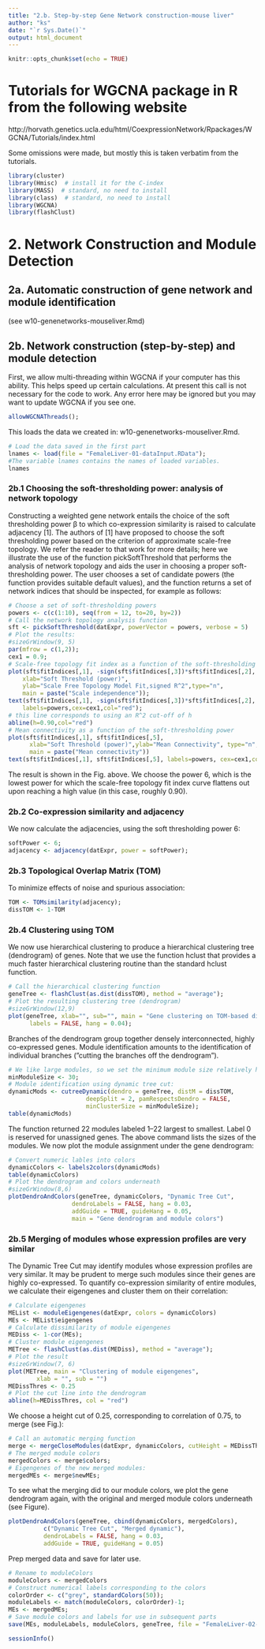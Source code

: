```yaml
---
title: "2.b. Step-by-step Gene Network construction-mouse liver"
author: "ks"
date: "`r Sys.Date()`"
output: html_document
---
```


```r
knitr::opts_chunk$set(echo = TRUE)
```

#  Tutorials for WGCNA package in R from the following website

http://horvath.genetics.ucla.edu/html/CoexpressionNetwork/Rpackages/WGCNA/Tutorials/index.html

Some omissions were made, but mostly this is taken verbatim from the tutorials.


```r
library(cluster)
library(Hmisc)	# install it for the C-index 
library(MASS)  # standard, no need to install
library(class)  # standard, no need to install
library(WGCNA)
library(flashClust)
```

# 2. Network Construction and Module Detection

## 2a. Automatic construction of gene network and module identification 

(see w10-genenetworks-mouseliver.Rmd)

## 2b. Network construction (step-by-step) and module detection

First, we allow multi-threading within WGCNA if your computer has this ability. This helps speed up certain calculations. At present this call is not necessary for the code to work. Any error here may be ignored but you may want to update WGCNA if you see one.

```r
allowWGCNAThreads();
```

This loads the data we created in: w10-genenetworks-mouseliver.Rmd.

```r
# Load the data saved in the first part
lnames <- load(file = "FemaleLiver-01-dataInput.RData");
#The variable lnames contains the names of loaded variables.
lnames
```

### 2b.1 Choosing the soft-thresholding power: analysis of network topology

Constructing a weighted gene network entails the choice of the soft 
thresholding power β to which co-expression
similarity is raised to calculate adjacency [1]. The authors of [1] 
have proposed to choose the soft thresholding power
based on the criterion of approximate scale-free topology. We refer the 
reader to that work for more details; here
we illustrate the use of the function pickSoftThreshold that performs 
the analysis of network topology and aids the
user in choosing a proper soft-thresholding power. The user chooses a 
set of candidate powers (the function provides
suitable default values), and the function returns a set of network 
indices that should be inspected, for example as follows:
```r
# Choose a set of soft-thresholding powers
powers <- c(c(1:10), seq(from = 12, to=20, by=2))
# Call the network topology analysis function
sft <- pickSoftThreshold(datExpr, powerVector = powers, verbose = 5)
# Plot the results:
#sizeGrWindow(9, 5)
par(mfrow = c(1,2));
cex1 = 0.9;
# Scale-free topology fit index as a function of the soft-thresholding power
plot(sft$fitIndices[,1], -sign(sft$fitIndices[,3])*sft$fitIndices[,2],
    xlab="Soft Threshold (power)",
    ylab="Scale Free Topology Model Fit,signed R^2",type="n",
    main = paste("Scale independence"));
text(sft$fitIndices[,1], -sign(sft$fitIndices[,3])*sft$fitIndices[,2],
    labels=powers,cex=cex1,col="red");
# this line corresponds to using an R^2 cut-off of h
abline(h=0.90,col="red")
# Mean connectivity as a function of the soft-thresholding power
plot(sft$fitIndices[,1], sft$fitIndices[,5],
      xlab="Soft Threshold (power)",ylab="Mean Connectivity", type="n",
      main = paste("Mean connectivity"))
text(sft$fitIndices[,1], sft$fitIndices[,5], labels=powers, cex=cex1,col="red")
```

The result is shown in the Fig. above. We choose the power 6, which is the lowest power for which the scale-free topology fit
index curve flattens out upon reaching a high value (in this case, roughly 0.90).


### 2b.2 Co-expression similarity and adjacency

We now calculate the adjacencies, using the soft thresholding power 6:
```r
softPower <- 6;
adjacency <- adjacency(datExpr, power = softPower);
```

### 2b.3 Topological Overlap Matrix (TOM)

To minimize effects of noise and spurious association:
```r
TOM <- TOMsimilarity(adjacency);
dissTOM <- 1-TOM
```

### 2b.4 Clustering using TOM

We now use hierarchical clustering to produce a hierarchical 
clustering tree (dendrogram) of genes. Note that we use
the function hclust that provides a much faster hierarchical 
clustering routine than the standard hclust function.
```r
# Call the hierarchical clustering function
geneTree <- flashClust(as.dist(dissTOM), method = "average");
# Plot the resulting clustering tree (dendrogram)
#sizeGrWindow(12,9)
plot(geneTree, xlab="", sub="", main = "Gene clustering on TOM-based dissimilarity",
      labels = FALSE, hang = 0.04);
```

Branches of the dendrogram group together densely
interconnected, highly co-expressed genes. Module identification amounts to the identification of individual branches
(”cutting the branches off the dendrogram”).

```r
# We like large modules, so we set the minimum module size relatively high:
minModuleSize <- 30;
# Module identification using dynamic tree cut:
dynamicMods <- cutreeDynamic(dendro = geneTree, distM = dissTOM,
                      deepSplit = 2, pamRespectsDendro = FALSE,
                      minClusterSize = minModuleSize);
table(dynamicMods)
```

The function returned 22 modules labeled 1–22 largest to smallest. Label 0 is reserved for unassigned genes. The
above command lists the sizes of the modules. We now plot the module assignment under the gene dendrogram:
```r
# Convert numeric lables into colors
dynamicColors <- labels2colors(dynamicMods)
table(dynamicColors)
# Plot the dendrogram and colors underneath
#sizeGrWindow(8,6)
plotDendroAndColors(geneTree, dynamicColors, "Dynamic Tree Cut",
                  dendroLabels = FALSE, hang = 0.03,
                  addGuide = TRUE, guideHang = 0.05,
                  main = "Gene dendrogram and module colors")
```

### 2b.5 Merging of modules whose expression profiles are very similar

The Dynamic Tree Cut may identify modules whose expression profiles are very similar. It may be prudent to merge
such modules since their genes are highly co-expressed. To quantify co-expression similarity of entire modules, we
calculate their eigengenes and cluster them on their correlation:
```r
# Calculate eigengenes
MEList <- moduleEigengenes(datExpr, colors = dynamicColors)
MEs <- MEList$eigengenes
# Calculate dissimilarity of module eigengenes
MEDiss <- 1-cor(MEs);
# Cluster module eigengenes
METree <- flashClust(as.dist(MEDiss), method = "average");
# Plot the result
#sizeGrWindow(7, 6)
plot(METree, main = "Clustering of module eigengenes",
        xlab = "", sub = "")
MEDissThres <- 0.25
# Plot the cut line into the dendrogram
abline(h=MEDissThres, col = "red")
```

We choose a height cut of 0.25, corresponding to correlation of 0.75, to merge (see Fig.):
```r
# Call an automatic merging function
merge <- mergeCloseModules(datExpr, dynamicColors, cutHeight = MEDissThres, verbose = 3)
# The merged module colors
mergedColors <- merge$colors;
# Eigengenes of the new merged modules:
mergedMEs <- merge$newMEs;
```

To see what the merging did to our module colors, we plot the gene dendrogram again, with the original and merged
module colors underneath (see Figure).

```r
plotDendroAndColors(geneTree, cbind(dynamicColors, mergedColors),
          c("Dynamic Tree Cut", "Merged dynamic"),
          dendroLabels = FALSE, hang = 0.03,
          addGuide = TRUE, guideHang = 0.05)
```

Prep merged data and save for later use.
```r
# Rename to moduleColors
moduleColors <- mergedColors
# Construct numerical labels corresponding to the colors
colorOrder <- c("grey", standardColors(50));
moduleLabels <- match(moduleColors, colorOrder)-1;
MEs <- mergedMEs;
# Save module colors and labels for use in subsequent parts
save(MEs, moduleLabels, moduleColors, geneTree, file = "FemaleLiver-02-networkConstruction-stepByStep.RData")
```

```r
sessionInfo()
```